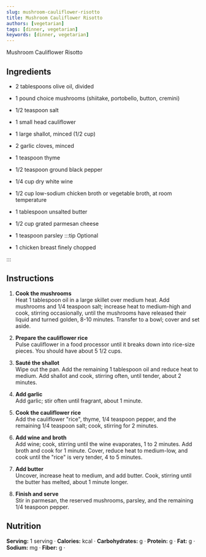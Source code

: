 ```yaml
---
slug: mushroom-cauliflower-risotto
title: Mushroom Cauliflower Risotto
authors: [vegetarian]
tags: [dinner, vegetarian]
keywords: [dinner, vegetarian]
---
```


Mushroom Cauliflower Risotto
<!-- <img src="/img/chicken-and-orzo-skillet.jpg" alt="Creamy Chicken And Orzo Skillet Picture" width="800" height="670" /> -->

<!-- truncate -->


## Ingredients
- 2 tablespoons olive oil, divided
- 1 pound choice mushrooms (shiitake, portobello, button, cremini)
- 1/2 teaspoon salt
- 1 small head cauliflower
- 1 large shallot, minced (1/2 cup)
- 2 garlic cloves, minced
- 1 teaspoon thyme
- 1/2 teaspoon ground black pepper
- 1/4 cup dry white wine
- 1/2 cup low-sodium chicken broth or vegetable broth, at room temperature
- 1 tablespoon unsalted butter
- 1/2 cup grated parmesan cheese
- 1 teaspoon parsley
:::tip Optional

- 1 chicken breast finely chopped

:::
## Instructions 
1. **Cook the mushrooms**  
Heat 1 tablespoon oil in a large skillet over medium heat. Add mushrooms and 1/4 teaspoon salt; increase heat to medium-high and cook, stirring occasionally, until the mushrooms have released their liquid and turned golden, 8-10 minutes. Transfer to a bowl; cover and set aside.

2. **Prepare the cauliflower rice**  
Pulse cauliflower in a food processor until it breaks down into rice-size pieces. You should have about 5 1/2 cups.

3. **Sauté the shallot**  
Wipe out the pan. Add the remaining 1 tablespoon oil and reduce heat to medium. Add shallot and cook, stirring often, until tender, about 2 minutes.

4. **Add garlic**  
Add garlic; stir often until fragrant, about 1 minute.

5. **Cook the cauliflower rice**  
Add the cauliflower "rice", thyme, 1/4 teaspoon pepper, and the remaining 1/4 teaspoon salt; cook, stirring for 2 minutes.

6. **Add wine and broth**  
Add wine; cook, stirring until the wine evaporates, 1 to 2 minutes. Add broth and cook for 1 minute. Cover, reduce heat to medium-low, and cook until the "rice" is very tender, 4 to 5 minutes.

7. **Add butter**  
Uncover, increase heat to medium, and add butter. Cook, stirring until the butter has melted, about 1 minute longer.

8. **Finish and serve**  
Stir in parmesan, the reserved mushrooms, parsley, and the remaining 1/4 teaspoon pepper.

## Nutrition
**Serving:** 1 serving · 
**Calories:** kcal · 
**Carbohydrates:** g · 
**Protein:** g · 
**Fat:** g · 
**Sodium:** mg · 
**Fiber:** g · 